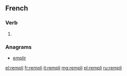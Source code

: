 ==French==

===Verb===
{{fr-past participle}}

# {{past participle of|remplir|lang=fr}}

===Anagrams===
* [[emplir#French|emplir]]

[[el:rempli]]
[[fr:rempli]]
[[it:rempli]]
[[mg:rempli]]
[[pl:rempli]]
[[ru:rempli]]